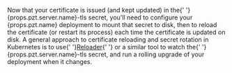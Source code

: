 <p>
  Now that your certificate is issued (and kept updated) in the{' '}
  <inlineCode>{props.pzt.server.name}-tls</inlineCode> secret, you'll need to
  configure your {props.pzt.name} deployment to mount that secret to disk, then
  to reload the certificate (or restart its process) each time the certificate
  is updated on disk.
  A general approach to certificate reloading and secret rotation in Kubernetes is to
  use{' '}<a href="https://github.com/stakater/Reloader">Reloader</a>{' '}
  or a similar tool to watch the{' '}<inlineCode>{props.pzt.server.name}-tls</inlineCode> secret,
  and run a rolling upgrade of your deployment when it changes.
</p>
